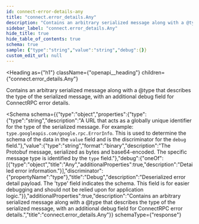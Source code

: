 ```yaml
---
id: connect-error-details-any
title: "connect.error_details.Any"
description: "Contains an arbitrary serialized message along with a @type that describes the type of the serialized message, with an additional debug field for ConnectRPC error details."
sidebar_label: "connect.error_details.Any"
hide_title: true
hide_table_of_contents: true
schema: true
sample: {"type":"string","value":"string","debug":{}}
custom_edit_url: null
---
```



<Heading
  as={"h1"}
  className={"openapi__heading"}
  children={"connect.error_details.Any"}
>
</Heading>



Contains an arbitrary serialized message along with a @type that describes the type of the serialized message, with an additional debug field for ConnectRPC error details.

<Schema
  schema={{"type":"object","properties":{"type":{"type":"string","description":"A URL that acts as a globally unique identifier for the type of the serialized message. For example: `type.googleapis.com/google.rpc.ErrorInfo`. This is used to determine the schema of the data in the `value` field and is the discriminator for the `debug` field."},"value":{"type":"string","format":"binary","description":"The Protobuf message, serialized as bytes and base64-encoded. The specific message type is identified by the `type` field."},"debug":{"oneOf":[{"type":"object","title":"Any","additionalProperties":true,"description":"Detailed error information."}],"discriminator":{"propertyName":"type"},"title":"Debug","description":"Deserialized error detail payload. The 'type' field indicates the schema. This field is for easier debugging and should not be relied upon for application logic."}},"additionalProperties":true,"description":"Contains an arbitrary serialized message along with a @type that describes the type of the serialized message, with an additional debug field for ConnectRPC error details.","title":"connect.error_details.Any"}}
  schemaType={"response"}
>
  
</Schema>
            